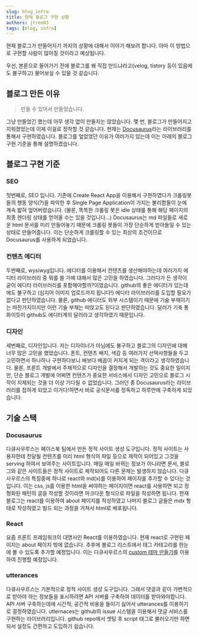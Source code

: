 ```yaml
---
slug: blog_infra
title: 현재 블로그 구현 상황
authors: jtree03
tags: [blog, infra]
---
```


현재 블로그가 만들어지기 까지의 상황에 대해서 이야기 해보려 합니다. 아마 이 방법으로 구현할 사람이 많아질 것이라고 예상됩니다.

우선, 본론으로 들어가기 전에 블로그를 왜 직접 만드냐라고(velog, tistory 등이 있음에도 불구하고) 물어보실 수 있을 것 같습니다.

<!--truncate-->

## 블로그 만든 이유

> 만들 수 있어서 만들었습니다.

그냥 만들었긴 했는데 아무 생각 없이 만들지는 않았습니다. 몇 번, 블로그가 만들어지고 지워졌었는데 이제 이걸로 정착할 것 같습니다.
현재는 [Docusaurus](https://docusaurus.io)라는 라이브러리를 통해서 구현하였습니다.
블로그를 엎었었던 이유가 여러가지 있는데 이는 아래의 블로그 구현 기준을 통해 설명하겠습니다.

## 블로그 구현 기준

### SEO

첫번째로, SEO 입니다.
기존에 Create React App을 이용해서 구현하였다가 크롤링봇들의 행동 양식(?)을 파악한 후
Single Page Application이 가지는 불리함들이 눈에 계속 밟혀 엎어버렸습니다.
(물론, 똑똑한 크롤링 봇은 idle 상태를 통해 해당 페이지의 최종 렌더링 상태를 얻어올 수는 있을 것입니다...)
Docusaurus는 md 파일들로 새로운 html 문서를 미리 만들어놓기 때문에 크롤링 봇들이 가장 단순하게 받아들일 수 있는 상태로 만들어줍니다.
이는 단순하게 크롤링할 수 있는 최상의 조건이므로 Docusaurus를 사용하게 되었습니다.

### 컨텐츠 에디터

두번째로, wysiwyg입니다. 에디터를 이용해서 컨텐츠를 생산해야하는데 여러가지 에디터 라이브러리 중 뭐를 쓸 가에 대해서 많은 고민을 하였습니다.
그러다가 든 생각이 굳이 에디터 라이브러리를 포함해야할까?이었습니다.
github의 좋은 에디터가 있는데에도 불구하고 (심지어 이미지 업로드까지 됩니다!)
에디터 라이브러리를 도입할 필요가 없다고 판단하였습니다.
물론, github 에디터도 외부 시스템이기 때문에 기술 부채이기는 마찬가지이지만 이런 기술 부채는 떠앉고도 된다고 판단하였습니다.
달러가 기축 통화이듯이 github도 에디터계의 달러라고 생각하였기 때문입니다.

### 디자인

세번째로, 디자인입니다. 저는 디자이너가 아님에도 불구하고 블로그의 디자인에 대해 너무 많은 고민을 했었습니다.
폰트, 컨텐츠 배치, 색감 등 여러가지 선택사항들을 두고 고민하면서 하나하나 구현하다보니 배보다 배꼽이 커지게 되는 격이라고 생각하였습니다.
물론, 프론트 개발에서 주체적으로 디자인을 결정해서 개발하는 것도 중요한 일이지만,
단순 블로그 개발에 어쩌면 컨텐츠가 중요한 서비스에서 디자인 고민으로 블로그 시작이 지체되는 것을 더 이상 기다릴 수 없었습니다.
그러던 중 Docusaurus라는 라이브러리를 접하게 되었고 이거다!하면서 바로 공식문서를 정독하고 하루만에 구축하게 되었습니다.

## 기술 스택

### Docusaurus

다큐사우루스는 페이스북 팀에서 만든 정적 사이트 생성 도구입니다.
정적 사이트는 사용자한테 전달될 컨텐츠를 미리 html 형식의 파일 등으로 제작이 되어있고 그것을 serving 하여서 보여주는 사이트입니다.
매일 매일 바뀌는 정보가 아니라면 문서, 블로그와 같은 사이트들은 정적 사이트로 제작되어도 다른 문제는 발생하지 않습니다.
다큐사우르스의 특징중에 하나로 react와 md(x)를 이용하여 페이지를 추가할 수 있다는 것입니다.
이는 css, js를 이용한 html을 써야하는 페이지이면 react를 사용하면 되고
정형화된 패턴의 글을 작성할 것이라면 마크다운 형식으로 파일을 작성하면 됩니다.
현재 블로그는 react를 이용하여 about 페이지를 작성하였고
나머지 블로그 글들은 mdx 형태로 작성하였고 빌드 되는 과정을 거쳐서 html로 배포됩니다. 

### React

요즘 프론트 프레임워크의 대명사인 React를 이용하였습니다. 현재 react로 구현된 페이지는 about 페이지 밖에 없습니다.
추후에 블로그 리스트에서 태그 카테고리를 한눈에 볼 수 있도록 추가할 예정입니다.
이는 다큐사우르스의 [custom 테마 만들기](https://docusaurus.io/ko/docs/using-themes#wrapping-theme-components)를 이용하여 진행할 예정입니다.

### utterances

다큐사우르스는 기본적으로 정적 사이트 생성 도구입니다.
그래서 댓글과 같이 가변적으로 받아야 하는 정보들을 표시하려면 API 서버를 구축하여 데이터를 받아와야합니다.
API 서버 구축하는데에 시간적, 공간적 비용을 들이기 싫어서 utterances를 이용하기로 결정하였습니다.
utternaces는 github의 issue 시스템을 이용해서 댓글 서비스를 구현하는 라이브러리입니다.
github repo에서 셋팅 후 script 태그로 불러오기만 하면 되서 설정도 간편하고 도입하기 쉽습니다.
